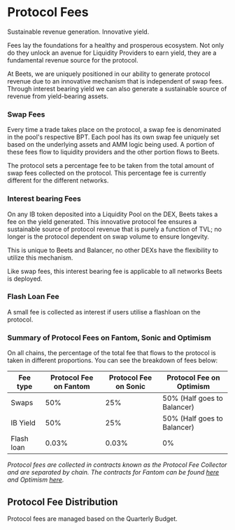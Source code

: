 # Protocol Fees
Sustainable revenue generation. Innovative yield.

Fees lay the foundations for a healthy and prosperous ecosystem. Not only do they unlock an avenue for Liquidity Providers to earn yield, they are a fundamental revenue source for the protocol.

At Beets, we are uniquely positioned in our ability to generate protocol revenue due to an innovative mechanism that is independent of swap fees. Through interest bearing yield we can also generate a sustainable source of revenue from yield-bearing assets. 


### Swap Fees
Every time a trade takes place on the protocol, a swap fee is denominated in the pool's respective BPT. Each pool has its own swap fee uniquely set based on the underlying assets and AMM logic being used. A portion of these fees flow to liquidity providers and the other portion flows to Beets. 

The protocol sets a percentage fee to be taken from the total amount of swap fees collected on the protocol. This percentage fee is currently different for the different networks.

### Interest bearing Fees
On any IB token deposited into a Liquidity Pool on the DEX, Beets takes a fee on the yield generated. 
This innovative protocol fee ensures a sustainable source of protocol revenue that is purely a function of TVL; no longer is the protocol dependent on swap volume to ensure longevity. 

This is unique to Beets and Balancer, no other DEXs have the flexibility to utilize this mechanism. 

Like swap fees, this interest bearing fee is applicable to all networks Beets is deployed.

### Flash Loan Fee

A small fee is collected as interest if users utilise a flashloan on the protocol. 

### Summary of Protocol Fees on Fantom, Sonic and Optimism
On all chains, the percentage of the total fee that flows to the protocol is taken in different proportions. You can see the breakdown of fees below:

| Fee type   | Protocol Fee on Fantom | Protocol Fee on Sonic | Protocol Fee on Optimism |
| --------   | ---------------------- | ------------------------ | - |
| Swaps      | 50% | 25% | 50% (Half goes to Balancer) |
| IB Yield   | 50% | 25% | 50% (Half goes to Balancer) |
| Flash loan | 0.03% | 0.03% |  0% |

_Protocol fees are collected in contracts known as the Protocol Fee Collector and are separated by chain. The contracts for Fantom can be found [here](https://ftmscan.com/address/0xc6920d3a369e7c8bd1a22dbe385e11d1f7af948f) and Optimism [here](https://optimistic.etherscan.io/address/0xce88686553686da562ce7cea497ce749da109f9f)._

## Protocol Fee Distribution
Protocol fees are managed based on the Quarterly Budget.


